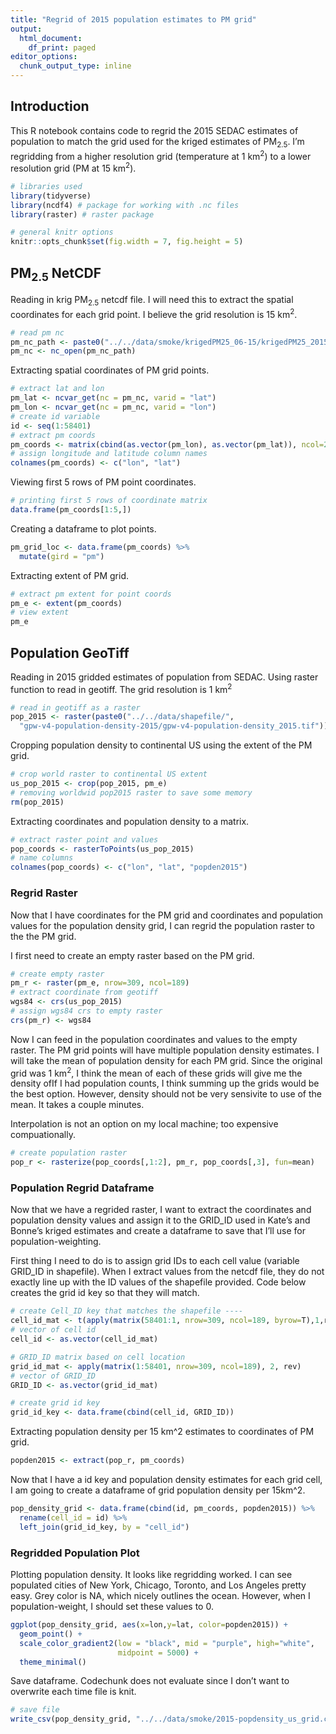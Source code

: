 ```yaml
---
title: "Regrid of 2015 population estimates to PM grid"
output:
  html_document:
    df_print: paged
editor_options:
  chunk_output_type: inline
---
```


## Introduction

This R notebook contains code to regrid the 2015 SEDAC estimates of population to match the grid used for the kriged estimates of PM~2.5~. I'm regridding from a higher resolution grid (temperature at 1 km^2^) to a lower resolution grid (PM at 15 km^2^). 

```r
# libraries used
library(tidyverse) 
library(ncdf4) # package for working with .nc files
library(raster) # raster package

# general knitr options
knitr::opts_chunk$set(fig.width = 7, fig.height = 5)
```

## PM~2.5~ NetCDF

Reading in krig PM~2.5~ netcdf file. I will need this to extract the spatial coordinates for each grid point. I believe the grid resolution is 15 km^2^.

```r
# read pm nc
pm_nc_path <- paste0("../../data/smoke/krigedPM25_06-15/krigedPM25_2015.nc")
pm_nc <- nc_open(pm_nc_path)
```

Extracting spatial coordinates of PM grid points.
```r
# extract lat and lon
pm_lat <- ncvar_get(nc = pm_nc, varid = "lat")
pm_lon <- ncvar_get(nc = pm_nc, varid = "lon")
# create id variable
id <- seq(1:58401)
# extract pm coords
pm_coords <- matrix(cbind(as.vector(pm_lon), as.vector(pm_lat)), ncol=2)
# assign longitude and latitude column names
colnames(pm_coords) <- c("lon", "lat")
```

Viewing first 5 rows of PM point coordinates.
```r
# printing first 5 rows of coordinate matrix
data.frame(pm_coords[1:5,])
```

Creating a dataframe to plot points.
```r
pm_grid_loc <- data.frame(pm_coords) %>% 
  mutate(gird = "pm")
```

Extracting extent of PM grid.
```r
# extract pm extent for point coords
pm_e <- extent(pm_coords)
# view extent
pm_e
```

## Population GeoTiff
Reading in 2015 gridded estimates of population from SEDAC. Using raster function to read in geotiff. The grid resolution is 1 km^2^

```r
# read in geotiff as a raster
pop_2015 <- raster(paste0("../../data/shapefile/",
  "gpw-v4-population-density-2015/gpw-v4-population-density_2015.tif"))
```

Cropping population density to continental US using the extent of the PM grid.
```r
# crop world raster to continental US extent
us_pop_2015 <- crop(pop_2015, pm_e)
# removing worldwid pop2015 raster to save some memory
rm(pop_2015)
```

Extracting coordinates and population density to a matrix.
```r
# extract raster point and values
pop_coords <- rasterToPoints(us_pop_2015)
# name columns
colnames(pop_coords) <- c("lon", "lat", "popden2015")
```

### Regrid Raster

Now that I have coordinates for the PM grid and coordinates and population values for the population density grid, I can regrid the population raster to the the PM grid. 

I first need to create an empty raster based on the PM grid.
```r
# create empty raster
pm_r <- raster(pm_e, nrow=309, ncol=189)
# extract coordinate from geotiff
wgs84 <- crs(us_pop_2015)
# assign wgs84 crs to empty raster
crs(pm_r) <- wgs84
```

Now I can feed in the population coordinates and values to the empty raster. The PM grid points will have multiple population density estimates. I will take the mean of population density for each PM grid. Since the original grid was 1 km^2^, I think the mean of each of these grids  will give me the density ofIf I had population counts, I think summing up the grids would be the best option. However, density should not be very sensivite to use of the mean. It takes a couple minutes.

Interpolation is not an option on my local machine; too expensive compuationally.

```r
# create population raster
pop_r <- rasterize(pop_coords[,1:2], pm_r, pop_coords[,3], fun=mean)
```

### Population Regrid Dataframe

Now that we have a regrided raster, I want to extract the coordinates and population density values and assign it to the GRID_ID used in Kate's and Bonne's kriged estimates and create a dataframe to save that I'll use for population-weighting.

First thing I need to do is to assign grid IDs to each cell value (variable GRID_ID in shapefile). When I extract values from the netcdf file, they do not exactly line up with the ID values of the shapefile provided. Code below creates the grid id key so that they will match.

```r
# create Cell_ID key that matches the shapefile ----
cell_id_mat <- t(apply(matrix(58401:1, nrow=309, ncol=189, byrow=T),1,rev))
# vector of cell id
cell_id <- as.vector(cell_id_mat)

# GRID_ID matrix based on cell location
grid_id_mat <- apply(matrix(1:58401, nrow=309, ncol=189), 2, rev)
# vector of GRID_ID
GRID_ID <- as.vector(grid_id_mat)

# create grid id key
grid_id_key <- data.frame(cbind(cell_id, GRID_ID)) 
```

Extracting population density per 15 km^2 estimates to coordinates of PM grid.
```r
popden2015 <- extract(pop_r, pm_coords)
```

Now that I have a id key and population density estimates for each grid cell, I am going to create a dataframe of grid population density per 15km^2.

```r
pop_density_grid <- data.frame(cbind(id, pm_coords, popden2015)) %>% 
  rename(cell_id = id) %>% 
  left_join(grid_id_key, by = "cell_id")
```

### Regridded Population Plot

Plotting population density. It looks like regridding worked. I can see populated cities of New York, Chicago, Toronto, and Los Angeles pretty easy. Grey color is NA, which nicely outlines the ocean. However, when I population-weight, I should set these values to 0.
```r
ggplot(pop_density_grid, aes(x=lon,y=lat, color=popden2015)) +
  geom_point() +
  scale_color_gradient2(low = "black", mid = "purple", high="white", 
                        midpoint = 5000) +
  theme_minimal()
```

Save dataframe. Codechunk does not evaluate since I don't want to overwrite each time file is knit.
```r
# save file
write_csv(pop_density_grid, "../../data/smoke/2015-popdensity_us_grid.csv")
```




